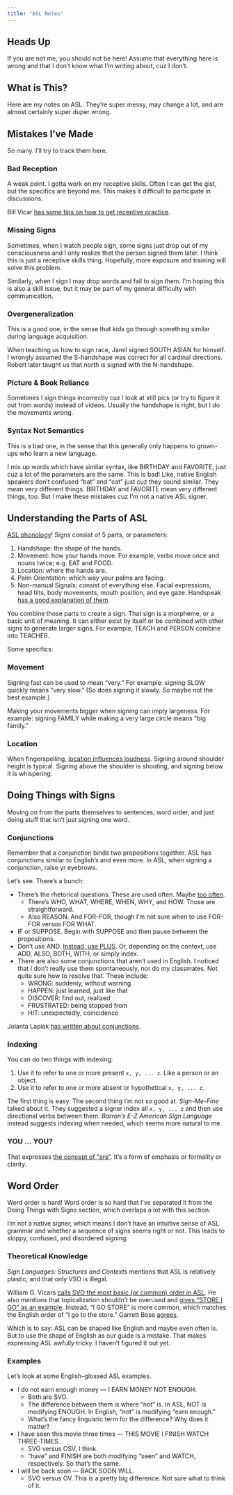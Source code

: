 ```yaml
---
title: "ASL Notes"
---
```



## Heads Up {.unnumbered .unlisted}

If you are not me, you should not be here! Assume that everything here is wrong and that I don't know what I'm writing about, cuz I don't.


## What is This?

Here are my notes on ASL. They're super messy, may change a lot, and are almost certainly super duper wrong.


## Mistakes I've Made

So many. I'll try to track them here.

### Bad Reception

A weak point. I gotta work on my receptive skills. Often I can get the gist, but the specifics are beyond me. This makes it difficult to participate in discussions.

Bill Vicar [has some tips on how to get receptive practice](https://www.lifeprint.com/asl101/topics/receptive-asl-skills-practice.htm).

### Missing Signs

Sometimes, when I watch people sign, some signs just drop out of my consciousness and I only realize that the person signed them later. I think this is just a receptive skills thing. Hopefully, more exposure and training will solve this problem.

Similarly, when I sign I may drop words and fail to sign them. I'm hoping this is also a skill issue, but it may be part of my general difficulty with communication.

### Overgeneralization

This is a good one, in the sense that kids go through something similar during language acquisition.

When teaching us how to sign race, Jamil signed SOUTH ASIAN for himself. I wrongly assumed the S-handshape was correct for all cardinal directions. Robert later taught us that north is signed with the N-handshape.

### Picture & Book Reliance

Sometimes I sign things incorrectly cuz I look at still pics (or try to figure it out from words) instead of videos. Usually the handshape is right, but I do the movements wrong.

### Syntax Not Semantics

This is a bad one, in the sense that this generally only happens to grown-ups who learn a new language.

I mix up words which have similar syntax, like BIRTHDAY and FAVORITE, just cuz a lot of the parameters are the same. This is bad! Like, native English speakers don't confused "bat" and "cat" just cuz they sound similar. They mean very different things. BIRTHDAY and FAVORITE mean very different things, too. But I make these mistakes cuz I'm not a native ASL signer.


## Understanding the Parts of ASL

[ASL phonology](https://www.handspeak.com/learn/index.php?id=97)! Signs consist of 5 parts, or parameters:

1. Handshape: the shape of the hands.
2. Movement: how your hands move. For example, verbs move once and nouns twice; e.g. EAT and FOOD.
3. Location: where the hands are.
4. Palm Orientation: which way your palms are facing.
5. Non-manual Signals: consist of everything else. Facial expressions, head tilts, body movements, mouth position, and eye gaze. Handspeak [has a good explanation of them](https://www.handspeak.com/learn/index.php?id=158).

You combine those parts to create a sign. That sign is a morpheme, or a basic unit of meaning. It can either exist by itself or be combined with other signs to generate larger signs. For example, TEACH and PERSON combine into TEACHER.

Some specifics:

### Movement

Signing fast can be used to mean "very." For example: signing SLOW quickly means "very slow." (So does signing it slowly. So maybe not the best example.)

Making your movements bigger when signing can imply largeness. For example: signing FAMILY while making a very large circle means "big family."

### Location

When fingerspelling, [location influences loudness](https://youtu.be/IeeMM7Nts6I). Signing around shoulder height is typical. Signing above the shoulder is shouting, and signing below it is whispering.


## Doing Things with Signs

Moving on from the parts themselves to sentences, word order, and just doing stuff that isn't just signing one word.

### Conjunctions

Remember that a conjunction binds two propositions together. ASL has conjunctions similar to English's and even more. In ASL, when signing a conjunction, raise yr eyebrows.

Let's see. There's a bunch:

- There's the rhetorical questions. These are used often. Maybe [too often](https://youtu.be/c-tT_VWfyNU).
  + There's WHO, WHAT, WHERE, WHEN, WHY, and HOW. Those are straightforward.
  + Also REASON. And FOR-FOR, though I'm not sure when to use FOR-FOR versus FOR WHAT.
- IF or SUPPOSE. Begin with SUPPOSE and then pause between the propositions.
- Don't use AND. [Instead, use PLUS](https://lifeprint.com/asl101/pages-signs/a/and.htm). Or, depending on the context, use ADD, ALSO, BOTH, WITH, or simply index.
- There are also some conjunctions that aren't used in English. I noticed that I don't really use them spontaneously, nor do my classmates. Not quite sure how to resolve that. These include:
  + WRONG: suddenly, without warning
  + HAPPEN: just learned, just like that
  + DISCOVER: find out, realized
  + FRUSTRATED: being stopped from
  + HIT: unexpectedly, coincidence

Jolanta Lapiak [has written about conjunctions](https://www.handspeak.com/learn/index.php?id=35).

### Indexing

You can do two things with indexing:

1. Use it to refer to one or more present `x, y, ... z`. Like a person or an object.
2. Use it to refer to one or more absent or hypothetical `x, y, ... z`.

The first thing is easy. The second thing I'm not so good at. _Sign-Me-Fine_ talked about it. They suggested a signer index all `x, y, ... z` and then use directional verbs between them. _Barron's E-Z American Sign Language_ instead suggests indexing when needed, which seems more natural to me.

### YOU ... YOU?

That expresses [the concept of "are"](https://www.lifeprint.com/asl101/pages-signs/a/are.htm). It's a form of emphasis or formality or clarity.


## Word Order

Word order is hard! Word order is so hard that I've separated it from the Doing Things with Signs section, which overlaps a lot with this section.

I'm not a native signer, which means I don't have an intuitive sense of ASL grammar and whether a sequence of signs seems right or not. This leads to sloppy, confused, and disordered signing.

### Theoretical Knowledge

_Sign Languages: Structures and Contexts_ mentions that ASL is relatively plastic, and that only VSO is illegal.

William G. Vicars [calls SVO the most basic (or common) order in ASL](https://www.lifeprint.com/asl101/topics/subject-verb-object-asl-sentence-structure.htm). He also mentions that topicalization shouldn't be overused and [gives "STORE I GO" as an example](https://www.lifeprint.com/asl101/topics/store-i-go-the-myth.htm). Instead, "I GO STORE" is more common, which matches the English order of "I go to the store." Garrett Bose [agrees](https://www.aslyes.com/common-asl.html).

Which is to say: ASL can be shaped like English and maybe even often is. But to use the shape of English as our guide is a mistake. That makes expressing ASL awfully tricky. I haven't figured it out yet.

### Examples

Let's look at some English--glossed ASL examples.

- I do not earn enough money --- I EARN MONEY NOT ENOUGH.
  + Both are SVO. 
  + The difference between them is where "not" is. In ASL, NOT is modifying ENOUGH. In English, "not" is modifying "earn enough."
  + What's the fancy linguistic term for the difference? Why does it matter?
- I have seen this movie three times --- THIS MOVIE I FINISH WATCH THREE-TIMES.
  + SVO versus OSV, I think.
  + "have" and FINISH are both modifying "seen" and WATCH, respectively. So that's the same.
- I will be back soon --- BACK SOON WILL.
  + SVO versus OV. This is a pretty big difference. Not sure what to think of it.

<!-- ## Really Cool Things About ASL

1. The 3D structure! Verbal language is 1D + time---it's linear and can only move in one dimension. You can show things in 3D space in ASL which I really like. I'm not great at it but hopefully I'll get better at it.^[[Dragon](https://thatdeafguy.com/2012-10-18/). :dragon: ]
2. Exception: Fingerspelling is linear.
3. -->
